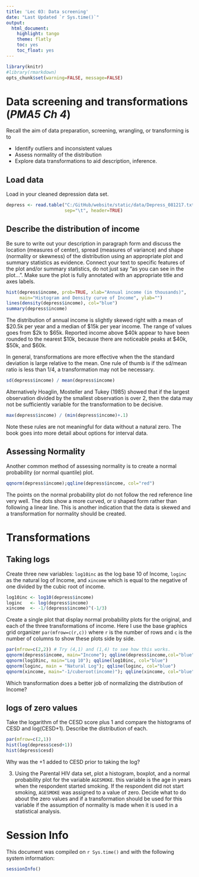 ```yaml
---
title: 'Lec 03: Data screening'
date: "Last Updated `r Sys.time()`"
output:
  html_document:
    highlight: tango
    theme: flatly
    toc: yes
    toc_float: yes
---
```


```r
library(knitr)
#library(rmarkdown)
opts_chunk$set(warning=FALSE, message=FALSE) 
```

# Data screening and transformations (_PMA5 Ch 4_)
Recall the aim of data preparation, screening, wrangling, or transforming is to 

* Identify outliers and inconsistent values
* Assess normality of the distribution
* Explore data transformations to aid description, inference. 


## Load data
Load in your cleaned depression data set. 
```r
depress <- read.table("C:/GitHub/website/static/data/Depress_081217.txt", 
                      sep="\t", header=TRUE) 
```

## Describe the distribution of income
Be sure to write out your description in paragraph form and discuss the location (measures of center), spread (measures of variance) and shape (normality or skewness) of the distribution using an appropriate plot and summary statistics as evidence. Connect your text to specific features of the plot and/or summary statistics, do not just say "as you can see in the plot...". Make sure the plot is fully annotated with an appropriate title and axes labels. 

```r
hist(depress$income, prob=TRUE, xlab="Annual income (in thousands)", 
     main="Histogram and Density curve of Income", ylab="")
lines(density(depress$income), col="blue")
summary(depress$income)
```

The distribution of annual income is slightly skewed right with a mean of $20.5k per year and a median of $15k per year income. The range of values goes from $2k to $65k. Reported income above $40k appear to have been rounded to the nearest  $10k, because there are noticeable peaks at $40k, $50k, and $60k. 

In general, transformations are more effective when the the standard deviation is large relative to the mean. One rule of thumb is if the sd/mean ratio is less than 1/4, a transformation may not be necessary. 
```r
sd(depress$income) / mean(depress$income)
```

Alternatively Hoaglin, Mosteller and Tukey (1985) showed that if the largest observation divided by the smallest observation is over 2, then the data may not be sufficiently variable for the transformation to be decisive. 
```r
max(depress$income) / (min(depress$income)+.1)
```

Note these rules are not meaningful for data without a natural zero. The book goes into more detail about options for interval data. 


## Assessing Normality
Another common method of assessing normality is to create a normal probability (or normal quantile) plot. 
```r
qqnorm(depress$income);qqline(depress$income, col="red")
```

The points on the normal probability plot do not follow the red reference line very well. The dots show a more curved, or `U` shaped form rather than following a linear line. This is another indication that the data is skewed and a transformation for normality should be created. 

# Transformations

## Taking logs 
Create three new variables: `log10inc` as the log base 10 of Income, `loginc` as the natural log of Income, and `xincome` which is equal to the negative of one divided by the cubic root of income. 

```r
log10inc <- log10(depress$income)
loginc   <- log(depress$income)
xincome  <- -1/(depress$income)^(-1/3)
```


Create a single plot that display normal probability plots for the original, and each of the three transformations of income. Here I use the base graphics grid organizer `par(mfrow=c(r,c))` where `r` is the number of rows and `c` is the number of columns to show these plots side by side.

```r
par(mfrow=c(2,2)) # Try (4,1) and (1,4) to see how this works. 
qqnorm(depress$income, main="Income"); qqline(depress$income,col="blue")
qqnorm(log10inc, main="Log 10"); qqline(log10inc, col="blue")
qqnorm(loginc, main = "Natural Log"); qqline(loginc, col="blue")
qqnorm(xincome, main="-1/cuberoot(income)"); qqline(xincome, col="blue")
```

Which transformation does a better job of normalizing the distribution of Income?
 
## logs of zero values
Take the logarithm of the CESD score plus 1 and compare the histograms of CESD and log(CESD+1). Describe the distribution of each. 
```r
par(mfrow=c(2,1))
hist(log(depress$cesd+1))
hist(depress$cesd)
```

Why was the +1 added to CESD prior to taking the log?




3. Using the Parental HIV data set, plot a histogram, boxplot, and a normal probability plot for the variable `AGESMOKE`. this variable is the age in years when the respondent started smoking. If the respondent did not start smoking, `AGESMOKE` was assigned to a value of zero. Decide what to do about the zero values and if a transformation should be used for this variable if the assumption of normality is made when it is used in a statistical analysis. 


 
# Session Info
This document was compiled on `r Sys.time()` and with the following system information:
```r
sessionInfo()
```